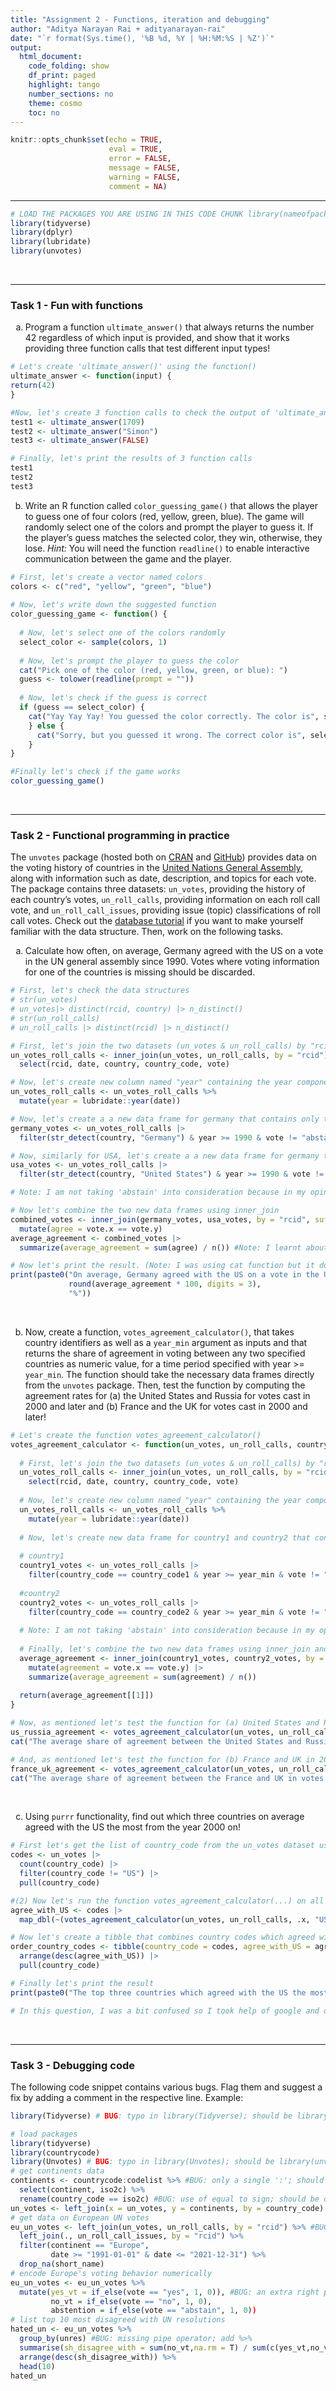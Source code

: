 ---
title: "Assignment 2 - Functions, iteration and debugging"
author: "Aditya Narayan Rai + adityanarayan-rai"
date: "`r format(Sys.time(), '%B %d, %Y | %H:%M:%S | %Z')`"
output:
  html_document:
    code_folding: show
    df_print: paged
    highlight: tango
    number_sections: no
    theme: cosmo
    toc: no
---
  
<style>
div.answer {background-color:#f3f0ff; border-radius: 5px; padding: 20px;}
</style>

```{r, include=FALSE}
knitr::opts_chunk$set(echo = TRUE,
                      eval = TRUE,
                      error = FALSE,
                      message = FALSE,
                      warning = FALSE,
                      comment = NA)
```

<!-- Do not forget to input your Github username in the YAML configuration up there --> 

***

```{r, include = T}
# LOAD THE PACKAGES YOU ARE USING IN THIS CODE CHUNK library(nameofpackage)
library(tidyverse)
library(dplyr)
library(lubridate)
library(unvotes)
```

<br>

***


### Task 1 - Fun with functions

a) Program a function `ultimate_answer()` that always returns the number 42 regardless of which input is provided, and show that it works providing three function calls that test different input types!

```{r}
# Let's create 'ultimate_answer()' using the function()
ultimate_answer <- function(input) {
return(42)
}

#Now, let's create 3 function calls to check the output of 'ultimate_answer()
test1 <- ultimate_answer(1709)
test2 <- ultimate_answer("Simon")
test3 <- ultimate_answer(FALSE)

# Finally, let's print the results of 3 function calls
test1
test2
test3

```

b) Write an R function called `color_guessing_game()` that allows the player to guess one of four colors (red, yellow, green, blue). The game will randomly select one of the colors and prompt the player to guess it. If the player's guess matches the selected color, they win, otherwise, they lose. *Hint:* You will need the function `readline()` to enable interactive communication between the game and the player.

```{r}
# First, let's create a vector named colors
colors <- c("red", "yellow", "green", "blue")
 
# Now, let's write down the suggested function
color_guessing_game <- function() {
  
  # Now, let's select one of the colors randomly
  select_color <- sample(colors, 1)
  
  # Now, let's prompt the player to guess the color
  cat("Pick one of the color (red, yellow, green, or blue): ")
  guess <- tolower(readline(prompt = ""))
  
  # Now, let's check if the guess is correct
  if (guess == select_color) {
    cat("Yay Yay Yay! You guessed the color correctly. The color is", select_color, "\n")
    } else {
      cat("Sorry, but you guessed it wrong. The correct color is", select_color, "\n")
    }
}

#Finally let's check if the game works
color_guessing_game()
```

<br>

***

### Task 2 - Functional programming in practice

The `unvotes` package (hosted both on [CRAN](https://cran.r-project.org/web/packages/unvotes/index.html) and [GitHub](https://github.com/dgrtwo/unvotes)) provides data on the voting history of countries in the [United Nations General Assembly](http://www.un.org/en/ga/), along with information such as date, description, and topics for each vote. The package contains three datasets: `un_votes`, providing the history of each country's votes, `un_roll_calls`, providing information on each roll call vote, and `un_roll_call_issues`, providing issue (topic) classifications of roll call votes. Check out the [database tutorial](https://github.com/dgrtwo/unvotes) if you want to make yourself familiar with the data structure. Then, work on the following tasks.

a) Calculate how often, on average, Germany agreed with the US on a vote in the UN general assembly since 1990. Votes where voting information for one of the countries is missing should be discarded.

```{r}
# First, let's check the data structures
# str(un_votes)
# un_votes|> distinct(rcid, country) |> n_distinct()
# str(un_roll_calls)
# un_roll_calls |> distinct(rcid) |> n_distinct()

# First, let's join the two datasets (un_votes & un_roll_calls) by "rcid" and select the needed columns
un_votes_roll_calls <- inner_join(un_votes, un_roll_calls, by = "rcid") |>
  select(rcid, date, country, country_code, vote)

# Now, let's create new column named "year" containing the year component extracted from the "date" column using lubridate and dplyr together
un_votes_roll_calls <- un_votes_roll_calls %>%
  mutate(year = lubridate::year(date))

# Now, let's create a a new data frame for germany that contains only the rows where the country is "Germany," the year is 1990 or later, and the vote is not "abstain", i.e., the votes are 'yes' and 'no'.
germany_votes <- un_votes_roll_calls |>
  filter(str_detect(country, "Germany") & year >= 1990 & vote != "abstain")

# Now, similarly for USA, let's create a a new data frame for germany that contains only the rows where the country is "Germany," the year is 1990 or later, and the vote is not "abstain", i.e., the votes are 'yes' and 'no'.
usa_votes <- un_votes_roll_calls |>
  filter(str_detect(country, "United States") & year >= 1990 & vote != "abstain")

# Note: I am not taking 'abstain' into consideration because in my opinion it represent the decision by a country to refrain from taking a clear position on a particular issue

# Now let's combine the two new data frames using inner_join
combined_votes <- inner_join(germany_votes, usa_votes, by = "rcid", suffix = c(".x", ".y")) |>
  mutate(agree = vote.x == vote.y)
average_agreement <- combined_votes |>
  summarize(average_agreement = sum(agree) / n()) #Note: I learnt about the suffix component using Google search

# Now let's print the result. (Note: I was using cat function but it doesn't seem to work, any feedback on this Prof. I found this using Google search)
print(paste0("On average, Germany agreed with the US on a vote in the UN general assembly since 1990 at an agreement rate of " ,
             round(average_agreement * 100, digits = 3),
             "%"))
```

<br>

b) Now, create a function, `votes_agreement_calculator()`, that takes country identifiers as well as a `year_min` argument as inputs and that returns the share of agreement in voting between any two specified countries as numeric value, for a time period specified with year >= `year_min`. The function should take the necessary data frames directly from the `unvotes` package. Then, test the function by computing the agreement rates for (a) the United States and Russia for votes cast in 2000 and later and (b) France and the UK for votes cast in 2000 and later!

```{r}
# Let's create the function votes_agreement_calculator()
votes_agreement_calculator <- function(un_votes, un_roll_calls, country_code1, country_code2, year_min) {
  
  # First, let's join the two datasets (un_votes & un_roll_calls) by "rcid" and select the needed columns
  un_votes_roll_calls <- inner_join(un_votes, un_roll_calls, by = "rcid") |>
    select(rcid, date, country, country_code, vote)
  
  # Now, let's create new column named "year" containing the year component extracted from the "date" column using lubridate and dplyr together
  un_votes_roll_calls <- un_votes_roll_calls %>%
    mutate(year = lubridate::year(date))
  
  # Now, let's create new data frame for country1 and country2 that contains only the rows where the country is "country_code1" & "country_code2" the year is year_min or later, and the vote is not "abstain", i.e., the votes are 'yes' and 'no'.
  
  # country1
  country1_votes <- un_votes_roll_calls |>
    filter(country_code == country_code1 & year >= year_min & vote != "abstain")
  
  #country2
  country2_votes <- un_votes_roll_calls |>
    filter(country_code == country_code2 & year >= year_min & vote != "abstain")
  
  # Note: I am not taking 'abstain' into consideration because in my opinion it represent the decision by a country to refrain from taking a clear position on a particular issue
  
  # Finally, let's combine the two new data frames using inner_join and calculate average agreement
  average_agreement <- inner_join(country1_votes, country2_votes, by = "rcid", suffix = c(".x", ".y")) |>
    mutate(agreement = vote.x == vote.y) |>
    summarize(average_agreement = sum(agreement) / n())
  
  return(average_agreement[[1]])
}

# Now, as mentioned let's test the function for (a) United States and Russia in 2000 and later
us_russia_agreement <- votes_agreement_calculator(un_votes, un_roll_calls, "US", "RU", 2000)
cat("The average share of agreement between the United States and Russia in votes cast in 2000 and later is:", us_russia_agreement, "\n")

# And, as mentioned let's test the function for (b) France and UK in 2000 and later
france_uk_agreement <- votes_agreement_calculator(un_votes, un_roll_calls, "FR", "GB", 2000)
cat("The average share of agreement between the France and UK in votes cast in 2000 and later is:", france_uk_agreement, "\n")
```


<br>

c) Using `purrr` functionality, find out which three countries on average agreed with the US the most from the year 2000 on!

```{r, eval = TRUE}
# First let's get the list of country_code from the un_votes dataset using count, filter and pull
codes <- un_votes |>
  count(country_code) |>
  filter(country_code != "US") |>
  pull(country_code)

#(2) Now let's run the function votes_agreement_calculator(...) on all valid country codes vs. US
agree_with_US <- codes |> 
  map_dbl(~(votes_agreement_calculator(un_votes, un_roll_calls, .x, "US", 2000)))

# Now let's create a tibble that combines country codes which agreed with US
order_country_codes <- tibble(country_code = codes, agree_with_US = agree_with_US) |>
  arrange(desc(agree_with_US)) |>
  pull(country_code)

# Finally let's print the result
print(paste0("The top three countries which agreed with the US the most from the year 2000 onwards are, ", order_country_codes[1], ", ", order_country_codes[2], ", and ", order_country_codes[3]))

# In this question, I was a bit confused so I took help of google and one of my friend to understand the context and use. Please let me know how can be done in a better way.

```

<br>

***

### Task 3 - Debugging code

The following code snippet contains various bugs. Flag them and suggest a fix by adding a comment in the respective line. Example:

```{r, eval = FALSE}
library(Tidyverse) # BUG: typo in library(Tidyverse); should be library(tidyverse) instead
```

```{r, eval = FALSE}
# load packages
library(tidyverse)
library(countrycode)
library(Unvotes) # BUG: typo in library(Unvotes); should be library(unvotes) instead
# get continents data
continents <- countrycode:codelist %>% #BUG: only a single ':'; should be ::
  select(continent, iso2c) %>%
  rename(country_code == iso2c) #BUG: use of equal to sign; should be only one = sign for variable renaming
un_votes <- left_join(x = un_votes, y = continents, by = country_code) #BUG: country_code should be in " " as per the convention
# get data on European UN votes
eu_un_votes <- left_join(un_votes, un_roll_calls, by = "rcid") %>% #BUG: we should also join by "continent" otherwise the filter function won't work
  left_join(., un_roll_call_issues, by = "rcid") %>% 
  filter(continent == "Europe", 
         date >= "1991-01-01" & date <= "2021-12-31") %>% 
  drop_na(short_name)
# encode Europe's voting behavior numerically
eu_un_votes <- eu_un_votes %>% 
  mutate(yes_vt = if_else(vote == "yes", 1, 0)), #BUG: an extra right parentheses; remove it
         no_vt = if_else(vote == "no", 1, 0),
         abstention = if_else(vote == "abstain", 1, 0))
# list top 10 most disagreed with UN resolutions
hated_un <- eu_un_votes %>%
  group_by(unres) #BUG: missing pipe operator; add %>%
  summarise(sh_disagree_with = sum(no_vt,na.rm = T) / sum(c(yes_vt,no_vt, abstention), na.rm = T)) %>% 
  arrange(desc(sh_disagree_with)) %>% 
  head(10)
hated_un
``` 


